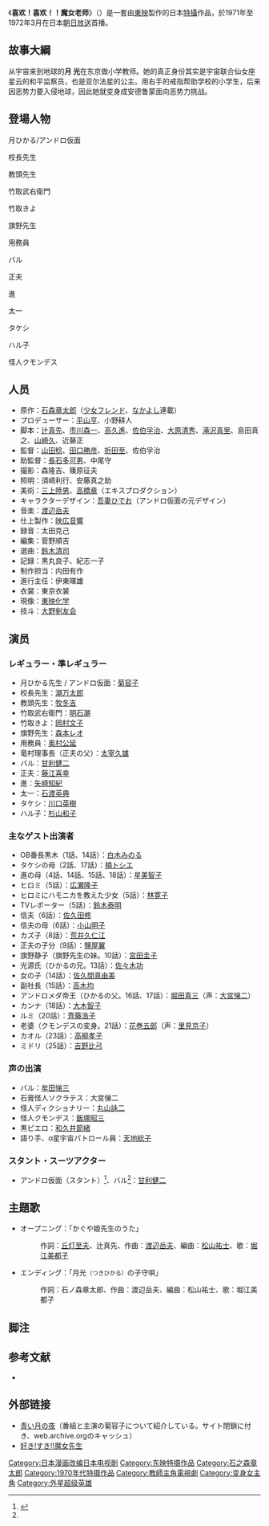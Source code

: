 《'''喜欢！喜欢！！魔女老师'''》（{{lang-ja|好き! すき!! 魔女先生}}）是一套由[[東映|東映]]製作的日本[[特攝|特攝]]作品，於1971年至1972年3月在日本[[朝日放送|朝日放送]]首播。

==故事大綱==
从宇宙来到地球的'''月 光'''在东京做小学教师。她的真正身份其实是宇宙联合仙女座星云的和平监察员，也是亚尔法星的公主。用右手的戒指帮助学校的小学生，后来因恶势力要入侵地球，因此她就变身成安德鲁蒙面向恶势力挑战。

== 登場人物 ==
; 月ひかる/アンドロ仮面

; 校長先生

; 教頭先生

; 竹取武右衛門

; 竹取きよ

; 旗野先生

; 用務員{{refnest|「’70年代特撮ヒーロー全集」では、名称を「'''山部用務員'''」と記載している{{Sfn|宇宙船SPECIAL|1998|pp=58、74}}。}}

; バル

; 正夫

; 進

; 太一

; タケシ

; ハル子

; 怪人クモンデス
==人员==
* 原作：[[石ノ森章太郎|石森章太郎]]（[[少女フレンド|少女フレンド]]、[[なかよし|なかよし]]連載）
* プロデューサー：[[平山亨|平山亨]]、小野耕人
* 脚本：[[辻真先|辻真先]]、[[市川森一|市川森一]]、[[高久進|高久進]]、[[佐伯孚治|佐伯孚治]]、[[大原清秀|大原清秀]]、[[滝沢真里|滝沢真里]]、島田真之、[[田口勝彦_(監督)|山崎久]]、近藤正
* 監督：[[山田稔_(映画監督)|山田稔]]、[[田口勝彦_(監督)|田口勝彦]]、[[折田至|折田至]]、佐伯孚治
* 助監督：[[長石多可男|長石多可男]]、中尾守
* 撮影：森隆吉、篠原征夫
* 照明：須崎利行、安藤真之助
* 美術：[[三上陸男|三上陸男]]、[[高橋章|高橋章]]（エキスプロダクション）
* キャラクターデザイン：[[吾妻ひでお|吾妻ひでお]]（アンドロ仮面の元デザイン）
* 音楽：[[渡辺岳夫|渡辺岳夫]]
* 仕上製作：[[映広音響|映広音響]]
* 録音：太田克己
* 編集：菅野順吉
* 選曲：[[鈴木清司|鈴木清司]]
* 記録：黒丸良子、紀志一子
* 制作担当：内田有作
* 進行主任：伊東暉雄
* 衣裳：東京衣裳
* 現像：[[東映ラボ・テック|東映化学]]
* 技斗：[[大野剣友会|大野剣友会]]
==演员==
=== レギュラー・準レギュラー ===
* 月ひかる先生 / アンドロ仮面：[[菊容子|菊容子]]
* 校長先生：[[潮万太郎|潮万太郎]]
* 教頭先生：[[牧冬吉|牧冬吉]]
* 竹取武右衛門：[[明石潮|明石潮]]
* 竹取きよ：[[岡村文子|岡村文子]]
* 旗野先生：[[森本レオ|森本レオ]]
* 用務員：[[奥村公延|奥村公延]]
* 竜村理事長（正夫の父）：[[太宰久雄|太宰久雄]]
* バル：[[甘利健二|甘利健二]]
* 正夫：[[伍代参平|藤江喜幸]]
* 進：[[矢崎知紀|矢崎知紀]]
* 太一：[[石渡英典|石渡英典]]
* タケシ：[[川口英樹|川口英樹]]
* ハル子：[[杉山和子|杉山和子]]

=== 主なゲスト出演者 ===
* OB番長黒木（1話、14話）：[[白木みのる|白木みのる]]
* タケシの母（2話、17話）：[[楠トシエ|楠トシエ]]
* 進の母（4話、14話、15話、18話）：[[星美智子|星美智子]]
* ヒロミ（5話）：[[広瀬隆子|広瀬隆子]]
* ヒロミにハモニカを教えた少女（5話）：[[林寛子_(タレント)|林寛子]]
* TVレポーター（5話）：[[鈴木泰明|鈴木泰明]]
* 信夫（6話）：[[佐久田脩|佐久田修]]
* 信夫の母（6話）：[[小山明子|小山明子]]
* カズ子（8話）：[[荒井久仁江|荒井久仁江]]
* 正夫の子分（9話）：[[鹽屋翼|鹽屋翼]]
* 旗野静子（旗野先生の妹。10話）：[[宮田圭子|宮田圭子]]
* 光源氏（ひかるの兄。13話）：[[ささきいさお|佐々木功]]
* 女の子（14話）：[[佐久間真由美|佐久間真由美]]
* 副社長（15話）：[[高木均|高木均]]
* アンドロメダ帝王（ひかるの父。16話、17話）：[[堀田眞三|堀田真三]]（声：[[大宮悌二|大宮悌二]]）
* カンナ（18話）：[[大木智子|大木智子]]
* ルミ（20話）：[[斉藤浩子|斉藤浩子]]
* 老婆（クモンデスの変身。21話）：[[花巻五郎|花巻五郎]]（声：[[里見京子|里見京子]]）
* カオル（23話）：[[高柳孝子|高柳孝子]]
* ミドリ（25話）：[[吉野比弓|吉野比弓]]<!--講談社「変身ヒーロー大全集」より増補-->

=== 声の出演 ===
* バル：[[牟田悌三|牟田悌三]]
* 石膏怪人ソクラテス：大宮悌二
* 怪人ディクショナリー{{refnest|「’70年代特撮ヒーロー全集」では、名称を「'''怪人ディクショナリィ'''」と記載している{{Sfn|宇宙船SPECIAL|1998|p=74}}。}}：[[丸山詠二|丸山詠二]]
* 怪人クモンデス：[[飯塚昭三|飯塚昭三]]
* 黒ピエロ：[[和久井節緒|和久井節緒]]
* 語り手、α星宇宙パトロール員：[[天地総子|天地総子]]

=== スタント・スーツアクター ===
* アンドロ仮面（スタント）<ref name="Ohno">{{Cite book|date=1999-07-15|title=大野剣友会伝 ヒーローアクションを生んだ達人たち|publisher=[[風塵社|風塵社]]|isbn=4-938733-69-2}}</ref>、バル<ref name="Ohno"/>：[[甘利健二|甘利健二]]
== 主題歌 ==
*オープニング：「かぐや姫先生のうた」
*:作詞：[[丘灯至夫|丘灯至夫]]、辻真先、作曲：[[渡辺岳夫|渡辺岳夫]]、編曲：[[松山祐士|松山祐士]]、歌：[[堀江美都子|堀江美都子]]
*エンディング：「月光<small>（つきひかる）</small>の子守唄」
*:作詞：石ノ森章太郎、作曲：渡辺岳夫、編曲：松山祐士、歌：堀江美都子
== 脚注 ==

{{Reflist}}
== 参考文献 ==
* {{Cite book 
|others = 監修 金田益実
|date = 1998-05-30
|title = [[宇宙船_(雑誌)|宇宙船]]SPECIAL ’70年代特撮ヒーロー全集 
|publisher = [[朝日ソノラマ|朝日ソノラマ]] 
|isbn = 4-257-03533-1 
|ref = {{SfnRef|宇宙船SPECIAL|1998}}
}}
== 外部链接==
* [https://web.archive.org/web/20110716082921/http://www.moonlight-power.com/ 青い月の夜]（番組と主演の菊容子について紹介している。サイト閉鎖に付き、web.archive.orgのキャッシュ）
* [http://www001.upp.so-net.ne.jp/kindan-hm/sukimajyo.html 好き!すき!!魔女先生]{{Wayback|url=http://www001.upp.so-net.ne.jp/kindan-hm/sukimajyo.html |date=20200208181039 }}

{{石森章太郎}}

{{デフォルトソート:すきすきましよせんせい}}

[[Category:日本漫画改编日本电视剧|Category:日本漫画改编日本电视剧]]
[[Category:东映特摄作品|Category:东映特摄作品]]
[[Category:石之森章太郎|Category:石之森章太郎]]
[[Category:1970年代特摄作品|Category:1970年代特摄作品]]
[[Category:教師主角電視劇|Category:教師主角電視劇]]
[[Category:变身女主角|Category:变身女主角]]
[[Category:外星超级英雄|Category:外星超级英雄]]